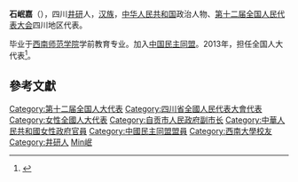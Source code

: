 '''石岷嘉'''（{{bd|1959年||}}），四川[[井研|井研]]人，[[汉族|汉族]]，[[中华人民共和国|中华人民共和国]]政治人物、[[第十二届全国人民代表大会|第十二届全国人民代表大会]]四川地区代表。

毕业于[[西南师范学院|西南师范学院]]学前教育专业。加入[[中国民主同盟|中国民主同盟]]。2013年，担任全国人大代表<ref>{{cite news|title=全国人大代表信息-石岷嘉|url= http://210.82.31.1:8084/delegate/viewDelegate.action?dbid=122121|accessdate=2013-04-05|newspaper=全国人大网}}</ref>。

==參考文獻==
{{reflist}}
{{中国政治人物小作品}}
{{DEFAULTSORT:Shi石}}
[[Category:第十二届全国人大代表|Category:第十二届全国人大代表]]
[[Category:四川省全國人民代表大會代表|Category:四川省全國人民代表大會代表]]
[[Category:女性全國人大代表|Category:女性全國人大代表]]
[[Category:自贡市人民政府副市长|Category:自贡市人民政府副市长]]
[[Category:中華人民共和國女性政府官員|Category:中華人民共和國女性政府官員]]
[[Category:中國民主同盟盟員|Category:中國民主同盟盟員]]
[[Category:西南大學校友|Category:西南大學校友]]
[[Category:井研人|Category:井研人]]
[[Category:石姓|Min岷]]